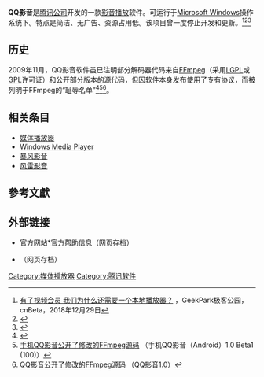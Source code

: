 {{Infobox Software
| name = QQ影音
| name_ol = QQPlayer
| logo = [[File:QQPlayer_Logo.jpg|70px]]
| screenshot = [[File:QQPlayer_Main.jpg|220px]]
| caption =
| collapsible =
| author =
| developer = [[腾讯控股有限公司|腾讯控股有限公司]]
| released = {{Start date|2008|09|16|}}
| latest release version = v4.6.3.1104
| latest release date = {{Start date and age|2020|4|15|}}<ref>{{Cite web |url=https://pc.qq.com/detail/8/detail_8.html |title=QQ影音下载 - 腾讯软件中心官网 |accessdate=2019-05-07 |archive-date=2019-05-07 |archive-url=https://web.archive.org/web/20190507214032/https://pc.qq.com/detail/8/detail_8.html |dead-url=no }}</ref>
| latest preview version =
| latest preview date =
| frequently updated =
| programming language =
| operating system = [[Microsoft_Windows|Microsoft Windows]] 2000及以上
| platform =
| engine =
| language = 中文
| status =
| genre = [[媒体播放器|影音播放]]软件
| license = [[专有软件|专有软件]]
| website = {{URL|player.qq.com}}
}}

'''QQ影音'''是[[腾讯公司|腾讯公司]]开发的一款[[媒体播放器|影音播放]]软件。可运行于[[Microsoft_Windows|Microsoft Windows]]操作系统下。特点是简洁、无广告、资源占用低。该项目曾一度停止开发和更新。<ref>[https://www.cnbeta.com/articles/tech/803175.htm 有了视频会员 我们为什么还需要一个本地播放器？] {{Wayback|url=https://www.cnbeta.com/articles/tech/803175.htm |date=20190507214030 }}，GeekPark极客公园，cnBeta，2018年12月29日</ref><ref>{{cite web|title=2.2.1、客户端top 3安全风险类型|url=http://security.tencent.com/index.php/blog/msg/22|work=浅窥TSRC安全风险问题及白帽子现状|accessdate=2013-09-04|quote=目前QQ影音和影像已经停止开发，后续都不接收此类漏洞|archive-date=2013-08-24|archive-url=https://web.archive.org/web/20130824121931/http://security.tencent.com/index.php/blog/msg/22|dead-url=no}}</ref><ref>{{cite web |author1=数字尾巴 |title=官网无法访问，QQ 影音还会继续更新吗？ |url=https://new.qq.com/omn/20180528/20180528A11UEG.html |website=腾讯网 |accessdate=2019-05-07 |date=2018-05-28 |archive-date=2019-05-07 |archive-url=https://web.archive.org/web/20190507214031/https://new.qq.com/omn/20180528/20180528A11UEG.html |dead-url=no }}</ref>

==历史==
2009年11月，QQ影音软件虽已注明部分解码器代码来自[[FFmpeg|FFmpeg]]（采用[[LGPL|LGPL]]或[[GPL|GPL]]许可证）和公开部分版本的源代码，但因软件本身发布使用了专有协议，而被列明于FFmpeg的“耻辱名单”<ref>{{Cite web |url=http://news.mydrivers.com/1/148/148394.htm |title=QQ影音被加入FFmpeg耻辱名单 |accessdate=2013-03-11 |archive-date=2015-09-26 |archive-url=https://web.archive.org/web/20150926110341/http://news.mydrivers.com/1/148/148394.htm |dead-url=no }}</ref><ref>[http://reteng.qq.com/info/1133.html 手机QQ影音公开了修改的FFmpeg源码] {{Wayback|url=http://reteng.qq.com/info/1133.html |date=20110708113848 }}（手机QQ影音（Android）1.0 Beta1 (100)）</ref><ref>[http://user.qzone.qq.com/100189994/blog/1220856668#!app=2&via=QZ.HashRefresh&pos=1220856668 QQ影音公开了修改的FFmpeg源码] {{Wayback|url=http://user.qzone.qq.com/100189994/blog/1220856668#!app=2&via=QZ.HashRefresh&pos=1220856668 |date=20150926192620 }}（QQ影音1.0）</ref>。

== 相关条目 ==
*[[媒体播放器|媒体播放器]]
*[[Windows_Media_Player|Windows Media Player]]
*[[暴风影音|暴风影音]]
*[[风雷影音|风雷影音]]

== 參考文獻 ==
{{reflist}}

== 外部链接 ==
*[http://player.qq.com/ 官方网站]*[https://web.archive.org/web/20100926105842/http://player.qq.com/qqplayer/help.html 官方帮助信息]（网页存档）
* {{Wayback|url=http://player.qq.com/ |date=20180706122538 }}（网页存档）

{{腾讯|state=uncollapsed}}

[[Category:媒体播放器|Category:媒体播放器]]
[[Category:腾讯软件|Category:腾讯软件]]